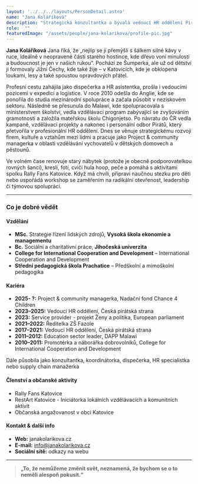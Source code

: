 ```yaml
---
layout: '../../../layouts/PersonDetail.astro'
name: "Jana Koláříková"
description: "Strategická konzultantka a bývalá vedoucí HR oddělení Pirátů, která propojuje lidskost, odbornost a systémové změny, ENFJ."
role:  ""
featuredImage: "/assets/people/jana-kolarikova/profile-pic.jpg"
---
```


**Jana Koláříková**
Jana říká, že „nejlíp se jí přemýšlí s šálkem silné kávy v ruce, ideálně v neopravené části starého hostince, kde dřevo voní minulostí a budoucnost je jen v našich rukou“. Pochází ze Šumperka, ale už od dětství ji formovaly Jižní Čechy, kde také žije – v Katovicích, kde je obklopena loukami, lesy a také spoustou opravdových přátel.

Profesní cestu zahájila jako dispečerka a HR asistentka, prošla i vedoucími pozicemi v expedici a logistice. V roce 2010 odešla do Anglie, kde se ponořila do studia mezinárodní spolupráce a začala působit v neziskovém sektoru. Následně se přesunula do Malawi, kde spolupracovala s ministerstvem školství, vedla vzdělávací program zabývající se zvyšováním gramotnosti a založila mateřskou školu Chigonjetso. Po návratu do ČR vedla kampaně, vzdělávací projekty a nakonec i personální odbor Pirátů, který přetvořila v profesionální HR oddělení. Dnes se věnuje strategickému rozvoji firem, kultuře a vztahům mezi lidmi a pracuje jako Project & community managerka v oblasti vzdělávání vychovatelů v dětských domovech a pěstounů.

Ve volném čase renovuje starý nábytek (protože je obecně podporovatelkou rovných šancí), kreslí, fotí, cvičí hula hoop, peče a pomáhá s aktivitami spolku Rally Fans Katovice. Když má chvíli, připraví naučnou stezku pro děti nebo uspořádá workshop se zaměřením na radikální otevřenost, leadership či týmovou spolupráci. 

---

### Co je dobré vědět

#### Vzdělání

- **MSc.** Strategie řízení lidských zdrojů, **Vysoká škola ekonomie a managementu**
- **Bc.** Sociální a charitativní práce, **Jihočeská univerzita**
- **College for International Cooperation and Development** – International Cooperation and Development
- **Střední pedagogická škola Prachatice** – Předškolní a mimoškolní pedagogika

#### Kariéra

- **2025- ?:** Project & community managerka, Nadační fond Chance 4 Children
- **2023–2025:** Vedoucí HR oddělení, Česká pirátská strana
- **2023:** Service provider - projekt Ženy a politika, European parliament
- **2021–2022:** Ředitelka ZŠ Fazole
- **2017–2021:** Vedoucí HR oddělení, Česká pirátská strana
- **2011–2012:** Education sector leader, DAPP Malawi
- **2010–2011:** Promotérka a náborářka dobrovolníků, College for International Cooperation and Development

Dále působila jako konzultantka, koordinátorka, dispečerka, HR specialistka nebo supply chain manažerka

#### Členství a občanské aktivity

- Rally Fans Katovice
- RestArt Katovice - Iniciátorka lokálních vzdělávacích a komunitních aktivit
- Občanská angažovanost v obci Katovice


#### Kontakt & další info
- **Web:** janakolarikova.cz
- **E-mail:** info@janakolarikova.cz
- **Sociální sítě:** odkazy na webu

---

> **„To, že nemůžeme změnit svět, neznamená, že bychom se o to neměli alespoň pokusit.“**